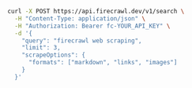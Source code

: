 ```bash cURL
curl -X POST https://api.firecrawl.dev/v1/search \
  -H "Content-Type: application/json" \
  -H "Authorization: Bearer fc-YOUR_API_KEY" \
  -d '{
    "query": "firecrawl web scraping",
    "limit": 3,
    "scrapeOptions": {
      "formats": ["markdown", "links", "images"]
    }
  }'
```  